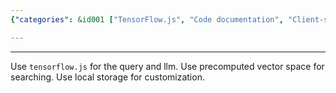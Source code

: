 ```yaml
---
{"categories": &id001 ["TensorFlow.js", "Code documentation", "Client-side compute resources", "Precomputed vector spaces", "Searching", "Local storage", "Customization"], "category": "TensorFlow.js", "date": "2023-12-01 11:26:49", "description": "This article discusses the utilization of TensorFlow.js for code documentation and client-side computations, leveraging precomputed vector spaces for search functionality, and employing local storage for customization purposes.", "tags": *id001, "title": "Document your code with AI, and use client-side compute resources"}

---
```


------
Use `tensorflow.js` for the query and llm.
Use precomputed vector space for searching.
Use local storage for customization.
